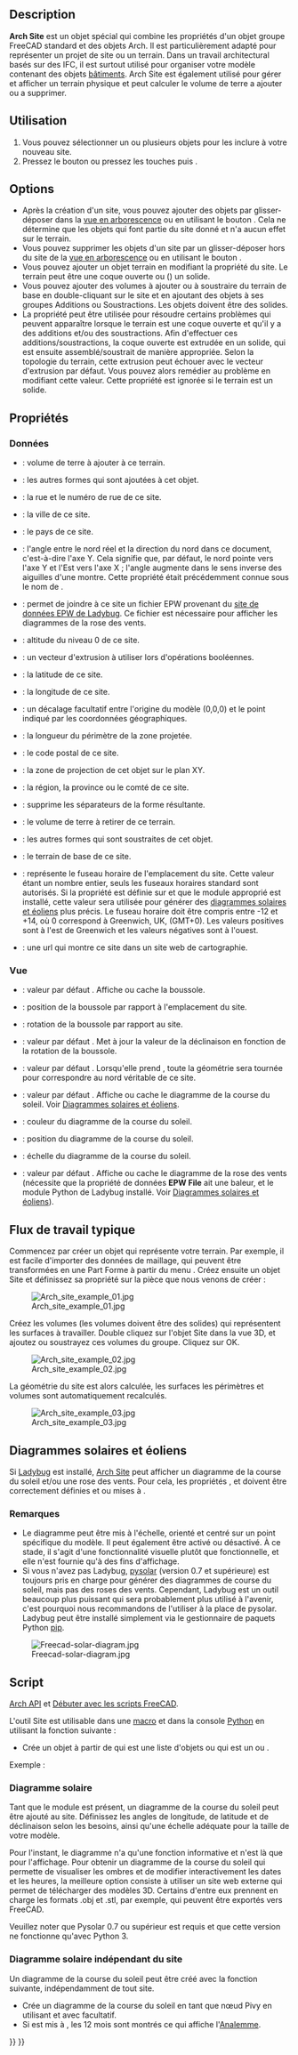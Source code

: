 <languages/>

{{Docnav/fr
|[[BIM_Project/fr|Projet]]
|[[Arch_Building/fr|Bâtiment]]
|[[BIM_Workbench/fr|Atelier BIM]]
|IconL=BIM_Project.svg
|IconR=Arch_Building.svg
|IconC=Workbench_BIM.svg
}}

{{VeryImportantMessage|Cette commande fait partie de l'ensemble intégré de l'[[BIM_Workbench/fr|atelier BIM]] avec la V1.0<br>
Cette page a été mise à jour pour cette version.}}

{{GuiCommand/fr
|Name=Arch Site
|Name/fr=Arch Site
|MenuLocation=3D/BIM → Site
|Workbenches=[[BIM_Workbench/fr|BIM]]
|Shortcut={{KEY|S}} {{KEY|I}}
|SeeAlso=
}}

==Description==

'''Arch Site''' est un objet spécial qui combine les propriétés d'un objet groupe FreeCAD standard et des objets Arch. Il est particulièrement adapté pour représenter un projet de site ou un terrain. Dans un travail architectural basés sur des IFC, il est surtout utilisé pour organiser votre modèle contenant des objets [[Arch_Building/fr|bâtiments]]. Arch Site est également utilisé pour gérer et afficher un terrain physique et peut calculer le volume de terre a ajouter ou a supprimer.

<span id="Usage"></span>
==Utilisation==

# Vous pouvez sélectionner un ou plusieurs objets pour les inclure à votre nouveau site.
# Pressez le bouton {{Button|[[Image:Arch_Site.svg|16px]] [[Arch_Site/fr|Site]]}} ou pressez les touches {{KEY|S}} puis {{KEY|I}}.

==Options==

* Après la création d'un site, vous pouvez ajouter des objets par glisser-déposer dans la [[Tree_view/fr|vue en arborescence]] ou en utilisant le bouton {{Button|[[Image:Arch Add.svg|16px]] [[Arch_Add/fr|Arch Ajouter]]}}. Cela ne détermine que les objets qui font partie du site donné et n'a aucun effet sur le terrain.
* Vous pouvez supprimer les objets d'un site par un glisser-déposer hors du site de la [[Tree_view/fr|vue en arborescence]] ou en utilisant le bouton {{Button|[[Image:Arch Remove.svg|16px]] [[Arch_Remove/fr|Arch Supprimer]]}}.
* Vous pouvez ajouter un objet terrain en modifiant la propriété {{PropertyData|Terrain}} du site. Le terrain peut être une coque ouverte ou ({{Version/fr|0.21}}) un solide.
* Vous pouvez ajouter des volumes à ajouter ou à soustraire du terrain de base en double-cliquant sur le site et en ajoutant des objets à ses groupes Additions ou Soustractions. Les objets doivent être des solides.
* La propriété {{PropertyData|Extrusion Vector}} peut être utilisée pour résoudre certains problèmes qui peuvent apparaître lorsque le terrain est une coque ouverte et qu'il y a des additions et/ou des soustractions. Afin d'effectuer ces additions/soustractions, la coque ouverte est extrudée en un solide, qui est ensuite assemblé/soustrait de manière appropriée. Selon la topologie du terrain, cette extrusion peut échouer avec le vecteur d'extrusion par défaut. Vous pouvez alors remédier au problème en modifiant cette valeur. Cette propriété est ignorée si le terrain est un solide.

<span id="Properties"></span>
==Propriétés==

<span id="Data"></span>
=== Données ===

{{Properties_Title|Site}}

* {{PropertyData|Addition Volume|Volume}} : volume de terre à ajouter à ce terrain.
* {{PropertyData|Additions|LinkList}} : les autres formes qui sont ajoutées à cet objet.
* {{PropertyData|Address|String}} : la rue et le numéro de rue de ce site.
* {{PropertyData|City|String}} : la ville de ce site.
* {{PropertyData|Country|String}} : le pays de ce site.
* {{PropertyData|Declination|Angle}} : l'angle entre le nord réel et la direction du nord dans ce document, c'est-à-dire l'axe Y. Cela signifie que, par défaut, le nord pointe vers l'axe Y et l'Est vers l'axe X ; l'angle augmente dans le sens inverse des aiguilles d'une montre. Cette propriété était précédemment connue sous le nom de {{PropertyData|North Deviation}}.
* {{PropertyData|EPW File|FileIncluded}} : permet de joindre à ce site un fichier EPW provenant du [https://www.ladybug.tools/epwmap/ site de données EPW de Ladybug]. Ce fichier est nécessaire pour afficher les diagrammes de la rose des vents.
* {{PropertyData|Elevation|Length}} : altitude du niveau 0 de ce site.
* {{PropertyData|Extrusion Vector|Vector}} : un vecteur d'extrusion à utiliser lors d'opérations booléennes.
* {{PropertyData|Latitude|Float}} : la latitude de ce site.
* {{PropertyData|Longitude|Float}} : la longitude de ce site.
* {{PropertyData|Origin Offset|Vector}} : un décalage facultatif entre l'origine du modèle (0,0,0) et le point indiqué par les coordonnées géographiques.
* {{PropertyData|Perimeter|Length}} : la longueur du périmètre de la zone projetée.
* {{PropertyData|Postal Code|String}} : le code postal de ce site.
* {{PropertyData|Projected Area|Area}} : la zone de projection de cet objet sur le plan XY.
* {{PropertyData|Region|String}} : la région, la province ou le comté de ce site.
* {{PropertyData|Remove Splitter|Bool}} : supprime les séparateurs de la forme résultante.
* {{PropertyData|Subtraction Volume|Volume}} : le volume de terre à retirer de ce terrain.
* {{PropertyData|Subtractions|LinkList}} : les autres formes qui sont soustraites de cet objet.
* {{PropertyData|Terrain|Link}} : le terrain de base de ce site.
* {{PropertyData|Time Zone|Integer}} : représente le fuseau horaire de l'emplacement du site. Cette valeur étant un nombre entier, seuls les fuseaux horaires standard sont autorisés. Si la propriété {{PropertyView|Solar Diagram}} est définie sur {{TRUE}} et que le module approprié est installé, cette valeur sera utilisée pour générer des [[#Diagrammes_solaires_et_éoliens|diagrammes solaires et éoliens]] plus précis. Le fuseau horaire doit être compris entre -12 et +14, où 0 correspond à Greenwich, UK, (GMT+0). Les valeurs positives sont à l'est de Greenwich et les valeurs négatives sont à l'ouest.
* {{PropertyData|Url|String}} : une url qui montre ce site dans un site web de cartographie.

<span id="View"></span>
=== Vue ===

{{Properties_Title|Compass}}

* {{PropertyView|Compass|Bool}} : valeur par défaut {{Value|False}}. Affiche ou cache la boussole.
* {{PropertyView|Compass Position|Vector}} : position de la boussole par rapport à l'emplacement du site.
* {{PropertyView|Compass Rotation|Angle}} : rotation de la boussole par rapport au site.
* {{PropertyView|Update Declination|Bool}} : valeur par défaut {{Value|False}}. Met à jour la valeur de la déclinaison en fonction de la rotation de la boussole.

{{Properties_Title|Site}}

* {{PropertyView|Orientation|Enumeration}} : valeur par défaut {{Value|Project North}}. Lorsqu'elle prend {{Value|True North}}, toute la géométrie sera tournée pour correspondre au nord véritable de ce site.
* {{PropertyView|Solar Diagram|Bool}} : valeur par défaut {{Value|False}}. Affiche ou cache le diagramme de la course du soleil. Voir [[#Diagrammes_solaires_et_éoliens|Diagrammes solaires et éoliens]].
* {{PropertyView|Solar Diagram Color|Color}} : couleur du diagramme de la course du soleil.
* {{PropertyView|Solar Diagram Position|Vector}} : position du diagramme de la course du soleil.
* {{PropertyView|Solar Diagram Scale|Float}} : échelle du diagramme de la course du soleil.
* {{PropertyView|Wind Rose|Bool}} : valeur par défaut {{Value|False}}. Affiche ou cache le diagramme de la rose des vents (nécessite que la propriété de données '''EPW File''' ait une baleur, et le module Python de Ladybug installé. Voir [[#Diagrammes_solaires_et_éoliens|Diagrammes solaires et éoliens]]).

<span id="Typical_workflow"></span>
== Flux de travail typique ==

Commencez par créer un objet qui représente votre terrain. Par exemple, il est facile d'importer des données de maillage, qui peuvent être transformées en une Part Forme à partir du menu {{MenuCommand|Part → Créer une forme à partir d'un maillage}}. Créez ensuite un objet Site et définissez sa propriété {{PropertyData|Terrain}} sur la pièce que nous venons de créer :

[[Image:Arch site example 01.jpg]]

Créez les volumes (les volumes doivent être des solides) qui représentent les surfaces à travailler. Double cliquez sur l'objet Site dans la vue 3D, et ajoutez ou soustrayez ces volumes du groupe. Cliquez sur OK.

[[Image:Arch site example 02.jpg]]

La géométrie du site est alors calculée, les surfaces les périmètres et volumes sont automatiquement recalculés.

[[Image:Arch site example 03.jpg]]

<span id="Solar_and_wind_diagrams"></span>
== Diagrammes solaires et éoliens ==

Si [https://www.ladybug.tools/ladybug.html Ladybug] est installé, [[Arch_Site/fr|Arch Site]] peut afficher un diagramme de la course du soleil et/ou une rose des vents. Pour cela, les propriétés {{PropertyData|Longitude}}, {{PropertyData|Latitude}} et {{PropertyData|NorthDeviation}} doivent être correctement définies et {{PropertyView|SolarDiagram}} ou {{PropertyView|Wind Rose}} mises à {{TRUE}}.

<span id="Notes"></span>
=== Remarques ===

* Le diagramme peut être mis à l'échelle, orienté et centré sur un point spécifique du modèle. Il peut également être activé ou désactivé. À ce stade, il s'agit d'une fonctionnalité visuelle plutôt que fonctionnelle, et elle n'est fournie qu'à des fins d'affichage. 
* Si vous n'avez pas Ladybug, [https://pysolar.org/ pysolar] (version 0.7 et supérieure) est toujours pris en charge pour générer des diagrammes de course du soleil, mais pas des roses des vents. Cependant, Ladybug est un outil beaucoup plus puissant qui sera probablement plus utilisé à l'avenir, c'est pourquoi nous recommandons de l'utiliser à la place de pysolar. Ladybug peut être installé simplement via le gestionnaire de paquets Python [https://github.com/ladybug-tools/ladybug?tab=readme-ov-file#installation pip].

[[Image:Freecad-solar-diagram.jpg]]

<span id="Scripting"></span>
==Script==

{{Emphasis|Voir aussi :}} [[Arch_API/fr|Arch API]] et [[FreeCAD_Scripting_Basics/fr|Débuter avec les scripts FreeCAD]].

L'outil Site est utilisable dans une [[Macros/fr|macro]] et dans la console [[Python/fr|Python]] en utilisant la fonction suivante :

{{Code|code=
Site = makeSite(objectslist=None, baseobj=None, name="Site")
}}

* Crée un objet {{incode|Site}} à partir de {{incode|objectlist}} qui est une liste d'objets ou {{incode|baseobj}} qui est un {{incode|Shape}} ou {{incode|Terrain}}.

Exemple :
{{Code|code=
import FreeCAD, Draft, Arch

p1 = FreeCAD.Vector(0, 0, 0)
p2 = FreeCAD.Vector(2000, 0, 0)
baseline = Draft.makeLine(p1, p2)
Wall = Arch.makeWall(baseline, length=None, width=150, height=2000)
FreeCAD.ActiveDocument.recompute()

Building = Arch.makeBuilding([Wall])
Site = Arch.makeSite([Building])

FreeCAD.ActiveDocument.recompute()
FreeCAD.Gui.ActiveDocument.ActiveView.viewIsometric()
}}

<span id="Solar_diagram"></span>
=== Diagramme solaire ===

Tant que le module {{incode|pysolar}} est présent, un diagramme de la course du soleil peut être ajouté au site. Définissez les angles de longitude, de latitude et de déclinaison selon les besoins, ainsi qu'une échelle adéquate pour la taille de votre modèle.

Pour l'instant, le diagramme n'a qu'une fonction informative et n'est là que pour l'affichage. Pour obtenir un diagramme de la course du soleil qui permette de visualiser les ombres et de modifier interactivement les dates et les heures, la meilleure option consiste à utiliser un site web externe qui permet de télécharger des modèles 3D. Certains d'entre eux prennent en charge les formats .obj et .stl, par exemple, qui peuvent être exportés vers FreeCAD. 

Veuillez noter que Pysolar 0.7 ou supérieur est requis et que cette version ne fonctionne qu'avec Python 3.

{{Code|code=
Site.Longitude = -46.38
Site.Latitude = -23.33
Site.Declination = 30
# Uncomment if you want to show the compass
# Site.ViewObject.Compass = True

Site.ViewObject.SolarDiagram = True
Site.ViewObject.SolarDiagramScale = 10000
FreeCAD.ActiveDocument.recompute()
}}

<span id="Solar_diagram_independent_of_Site"></span>
=== Diagramme solaire indépendant du site ===

Un diagramme de la course du soleil peut être créé avec la fonction suivante, indépendamment de tout site.
{{Code|code=
Node = makeSolarDiagram(longitude, latitude, scale=1, complete=False)
}}

* Crée un diagramme de la course du soleil en tant que nœud Pivy en utilisant {{incode|longitude}} et {{incode|latitude}} avec {{incode|scale}} facultatif.
* Si {{incode|complete}} est mis à {{incode|True}}, les 12 mois sont montrés ce qui affiche l'[https://fr.wikipedia.org/wiki/Analemme Analemme].

{{Code|code=
import FreeCADGui, Arch

Node = Arch.makeSolarDiagram(-46.38, -23.33, scale=10000, complete=True)
FreeCAD.Gui.ActiveDocument.ActiveView.getSceneGraph().addChild(Node)
}}


{{Docnav/fr
|[[BIM_Project/fr|Projet]]
|[[Arch_Building/fr|Bâtiment]]
|[[BIM_Workbench/fr|Atelier BIM]]
|IconL=BIM_Project.svg
|IconR=Arch_Building.svg
|IconC=Workbench_BIM.svg
}}

{{BIM_Tools_navi{{#translation:}}}}
{{Userdocnavi{{#translation:}}}}